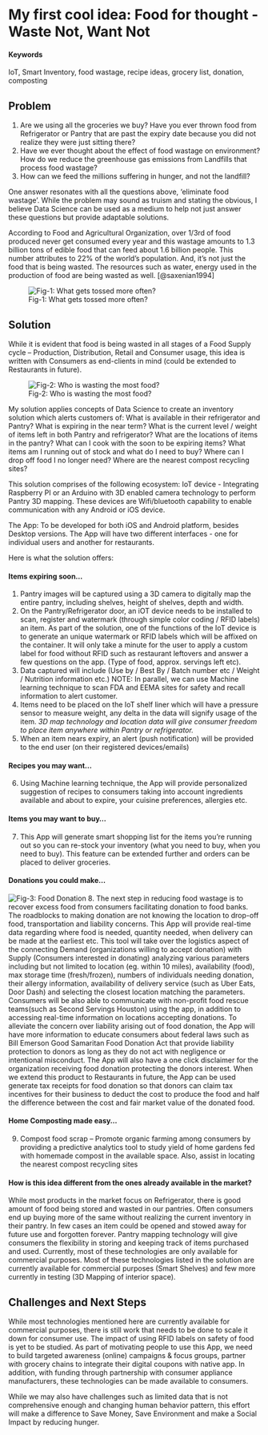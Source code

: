 # My first cool idea: Food for thought - Waste Not, Want Not

#### Keywords {-}

IoT, Smart Inventory, food wastage, recipe ideas, grocery list, donation, composting

## Problem

1.  Are we using all the groceries we buy? Have you ever thrown food from Refrigerator or Pantry that are past the expiry date because you did not realize they were just sitting there? 
2.  Have we ever thought about the effect of food wastage on environment? How do we reduce the greenhouse gas emissions from Landfills that process food wastage?
3.  How can we feed the millions suffering in hunger, and not the landfill?   

One answer resonates with all the questions above, ‘eliminate food wastage’. While the problem may sound as truism and stating the obvious, I believe Data Science can be used as a medium to help not just answer these questions but provide adaptable solutions.

According to Food and Agricultural Organization, over 1/3rd of food produced never get consumed every year and this wastage amounts to 1.3 billion tons of edible food that can feed about 1.6 billion people. This number attributes to 22% of the world’s population. And, it’s not just the food that is being wasted. The resources such as water, energy used in the production of food are being wasted as well. [@saxenian1994]

![Fig-1: What gets tossed more often?](http://cdn-image.foodandwine.com/sites/default/files/styles/syndicated_inline/hash/inline_image/58/79/58798190789eb46270800dff67843819.png?itok=4ud_Ytlm)

## Solution

While it is evident that food is being wasted in all stages of a Food Supply cycle – Production, Distribution, Retail and Consumer usage, this idea is written with Consumers as end-clients in mind (could be extended to Restaurants in future). 

![Fig-2: Who is wasting the most food?](http://cdn-image.foodandwine.com/sites/default/files/styles/syndicated_inline/hash/inline_image/e5/f8/e5f84aca1a02403ed72403c4d6adbdbf.png?itok=XrAaR4sB)

My solution applies concepts of Data Science to create an inventory solution which alerts customers of:
What is available in their refrigerator and Pantry?
What is expiring in the near term?
What is the current level / weight of items left in both Pantry and refrigerator?
What are the locations of items in the pantry?
What can I cook with the soon to be expiring items?
What items am I running out of stock and what do I need to buy?
Where can I drop off food I no longer need?
Where are the nearest compost recycling sites?

This solution comprises of the following ecosystem: 
IoT device - Integrating Raspberry PI or an Arduino with 3D enabled camera technology to perform Pantry 3D mapping. These devices are Wifi/bluetooth capability to enable communication with any Android or iOS device. 

The App: To be developed for both iOS and Android platform, besides Desktop versions. The App will have two different interfaces - one for individual users and another for restaurants.  

Here is what the solution offers:

#### Items expiring soon… 
1.	 Pantry images will be captured using a 3D camera to digitally map the entire pantry, including shelves, height of shelves, depth and width.
2.	 On the Pantry/Refrigerator door, an iOT device needs to be installed to scan, register and watermark (through simple color coding / RFID labels) an item.  As part of the solution, one of the functions of the IoT device is to generate an unique watermark or RFID labels which will be affixed on the container. It will only take a minute for the user to apply a custom label for food without RFID such as restaurant leftovers and answer a few questions on the app. (Type of food, approx. servings left etc).
3.	 Data captured will include (Use by / Best By / Batch number etc / Weight / Nutrition information etc.) NOTE: In parallel, we can use Machine learning technique to scan FDA and EEMA sites for safety and recall information to alert customer.
4.	 Items need to be placed on the IoT shelf liner which will have a pressure sensor to measure weight, any delta in the data will signify usage of the item. *3D map technology and location data will give consumer freedom to place item anywhere within Pantry or refrigerator.*
5.	 When an item nears expiry, an alert (push notification) will be provided to the end user (on their registered devices/emails)

#### Recipes you may want…
6.	 Using Machine learning technique, the App will provide personalized suggestion of recipes to consumers taking into account ingredients available and about to expire, your cuisine preferences, allergies etc. 

#### Items you may want to buy…
7.	 This App will generate smart shopping list for the items you’re running out so you can re-stock your inventory (what you need to buy, when you need to buy). This feature can be extended further and orders can be placed to deliver groceries. 

#### Donations you could make…
![Fig-3: Food Donation](/img/Food Donation.PNG)
8.  The next step in reducing food wastage is to recover excess food from consumers facilitating donation to food banks. The roadblocks to making donation are not knowing the location to drop-off food, transportation and liability concerns. This App will provide real-time data regarding where food is needed, quantity needed, when delivery can be made at the earliest etc. This tool will take over the logistics aspect of the connecting Demand (organizations willing to accept donation) with Supply (Consumers interested in donating) analyzing various parameters including but not limited to location (eg. within 10 miles), availability (food), max storage time (fresh/frozen), numbers of individuals needing donation, their allergy information, availability of delivery service (such as Uber Eats, Door Dash) and selecting the closest location matching the parameters. Consumers will be also able to communicate with non-profit food rescue teams(such as Second Servings Houston) using the app, in addition to accessing real-time information on locations accepting donations. To alleviate the concern over liability arising out of food donation, the App will have more information to educate consumers about federal laws such as Bill Emerson Good Samaritan Food Donation Act that provide liability protection to donors as long as they do not act with negligence or intentional misconduct. The App will also have a one click disclaimer for the organization receiving food donation protecting the donors interest. When we extend this product to Restaurants in future, the App can be used generate tax receipts for food donation so that donors can claim tax incentives for their business to deduct the cost to produce the food and half the difference between the cost and  fair market value of the donated food.  

#### Home Composting made easy...
9.  Compost food scrap – Promote organic farming among consumers by providing a predictive analytics tool to study yield of home gardens fed with homemade compost in the available space. Also, assist in locating the nearest compost recycling sites
 
#### How is this idea different from the ones already available in the market?
While most products in the market focus on Refrigerator, there is good amount of food being stored and wasted in our pantries. Often consumers end up buying more of the same without realizing the current inventory in their pantry. In few cases an item could be opened and stowed away for future use and forgotten forever. Pantry mapping technology will give consumers the flexibility in storing and keeping track of items purchased and used.  Currently, most of these technologies are only available for commercial purposes. Most of these technologies listed in the solution are currently available for commercial purposes (Smart Shelves) and few more currently in testing (3D Mapping of interior space). 

## Challenges and Next Steps
While most technologies mentioned here are currently available for commercial purposes, there is still work that needs to be done to scale it down for consumer use. The impact of using RFID labels on safety of food is yet to be studied. As part of motivating people to use this App, we need to build targeted awareness (online) campaigns & focus groups, partner with grocery chains to integrate their digital coupons with native app. In addition, with funding through partnership with consumer appliance manufacturers, these technologies can be made available to consumers.  

While we may also have challenges such as limited data that is not comprehensive enough and changing human behavior pattern, this effort will make a difference to Save Money, Save Environment and make a Social Impact by reducing hunger.

